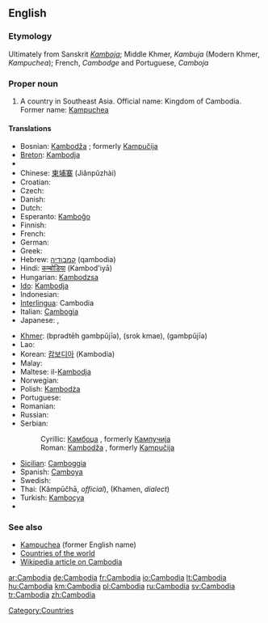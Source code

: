 ==English==
===Etymology===
Ultimately from Sanskrit ''[[Kamboja]]''; Middle Khmer, ''Kambuja'' (Modern Khmer, ''Kampuchea'');  French, ''Cambodge'' and Portuguese, ''Camboja''

===Proper noun===
{{en-proper noun}}

# A country in Southeast Asia. Official name: Kingdom of Cambodia. Former name: [[Kampuchea]]

====Translations====
{{trans-top|country in Southeast Asia}}
* Bosnian: [[Kambodža]] {{f}}; formerly [[Kampučija]] {{f}}
* [[Breton]]: [[Kambodja]]
* {{trreq|Burmese}}
* Chinese: [[柬埔寨]] (Jiǎnpǔzhài)
* Croatian: {{t-|hr|Kambodža|f}}
* Czech: {{t-|cs|Kambodža|f}}
* Danish: {{t-|da|Cambodja}}
* Dutch: {{t+|nl|Cambodja}}
* Esperanto: [[Kamboĝo]]
* Finnish: {{t+|fi|Kambodža}}
* French: {{t+|fr|Cambodge|m}}
* German: {{t+|de|Kambodscha}}
* Greek: {{t-|el|Καμπότζη|f|tr=Kambótzi|sc=Grek}}
* Hebrew: [[קמבודיה]] (qambodia)
* Hindi: [[कम्बोडिया]] (Kambod'iyā)
* Hungarian: [[Kambodzsa]]
* [[Ido]]: [[Kambodja]]
* Indonesian: {{t-|id|Kamboja|xs=Indonesian}}
* [[Interlingua]]: Cambodia
* Italian: [[Cambogia]] {{f}}
* Japanese: {{t-|ja|カンボディア|tr=Kambodia|sc=Jpan}}, {{t+|ja|カンボジア|tr=Kambojia|sc=Jpan}}
{{trans-mid}}
* [[Khmer]]: {{Khmr|[[ប្រទេសកម្ពុជា]]}} (bprədtēh gəmbpŭjīə), {{Khmr|[[ស្រុកខ្មែរ]]}} (srok kmae), {{Khmr|[[កម្ពុជា]]}} (gəmbpŭjīə)
* Lao: {{t|lo|ກຳພູຊາ|tr=kam-phuu-saa|sc=Laoo}}
* Korean: [[캄보디아]] (Kambodia)
* Malay: {{t-|ms|Kemboja|xs=Malay}}
* Maltese: il-[[Kambodja]]
* Norwegian: {{t-|no|Kambodsja}}
* Polish: [[Kambodża]]
* Portuguese: {{t-|pt|Camboja}}
* Romanian: {{t-|ro|Cambodgia|f}}
* Russian: {{t+|ru|Камбоджа|tr=Kambódža|sc=Cyrl}}
* Serbian:
*: Cyrillic: [[Камбоџа]] {{f}}, formerly [[Кампучија]] {{f}}
*: Roman: [[Kambodža]] {{f}}, formerly [[Kampučija]] {{f}}
* [[Sicilian]]: [[Camboggia]] {{f}}
* Spanish: [[Camboya]]
* Swedish: {{t+|sv|Kambodja}}
* Thai: {{Thai|[[กัมพูชา]]}} (Kâmpūčhā, ''official''), {{Thai|[[เขมร]]}} (Khamen, ''dialect'')
* Turkish: [[Kamboçya]]
* {{trreq|Vietnamese}}
{{trans-bottom}}

===See also===
*[[Kampuchea]] (former English name)
*[[Appendix:Countries of the world|Countries of the world]]
*[[w:Cambodia|Wikipedia article on Cambodia]]

[[Category:Countries]]

[[ar:Cambodia]]
[[de:Cambodia]]
[[fr:Cambodia]]
[[io:Cambodia]]
[[lt:Cambodia]]
[[hu:Cambodia]]
[[km:Cambodia]]
[[pl:Cambodia]]
[[ru:Cambodia]]
[[sv:Cambodia]]
[[tr:Cambodia]]
[[zh:Cambodia]]
